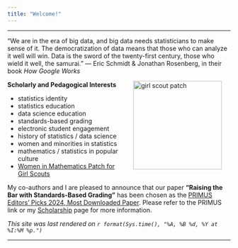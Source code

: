 ```yaml
---
title: "Welcome!"
---
```


<hr>

"We are in the era of big data, and big data needs statisticians to make sense of it. The democratization of data means that those who can analyze it well will win. Data is the sword of the twenty-first century, those who wield it well, the samurai." --- Eric Schmidt & Jonathan Rosenberg, in their book *How Google Works*

<img src="images/carolinaemblempatchimg.jpg" alt="girl scout patch" align="right" hspace="20" style="height:200px;">

**Scholarly and Pedagogical Interests**

* statistics identity
* statistics education
* data science education
* standards-based grading
* electronic student engagement
* history of statistics / data science
* women and minorities in statistics
* mathematics / statistics in popular culture
* [Women in Mathematics Patch for Girl Scouts](https://cs.appstate.edu/sjg/awm/earnedbadge.html)

My co-authors and I are pleased to announce that our paper **“Raising the Bar with Standards-Based Grading”** has been chosen as the [PRIMUS Editors' Picks 2024, Most Downloaded Paper](https://primusmath.com/2025/01/03/editors-picks-2024/). Please refer to the PRIMUS link or my [Scholarship](https://jillthomley.github.io/scholarship.html) page for more information.

*This site was last rendered on `r format(Sys.time(), "%A, %B %d, %Y at %I:%M %p.")`*

<hr>
